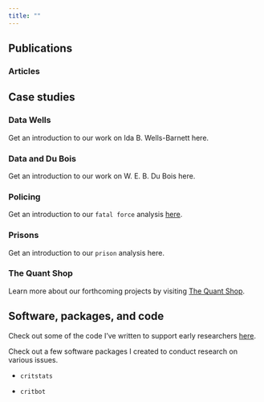 ```yaml
---
title: ""
---
```


## Publications

### Articles

## Case studies

### Data Wells
Get an introduction to our work on Ida B. Wells-Barnett here.

### Data and Du Bois
Get an introduction to our work on W. E. B. Du Bois here.

### Policing
Get an introduction to our `fatal force` analysis [here](fatalforce.html).

### Prisons
Get an introduction to our `prison` analysis here.

### The Quant Shop
Learn more about our forthcoming projects by visiting [The Quant Shop](https://github.com/quant-shop).

## Software, packages, and code

Check out some of the code I've written to support early researchers [here](https://rpubs.com/professornaite).

Check out a few software packages I created to conduct research on various issues.

- `critstats`

- `critbot`

